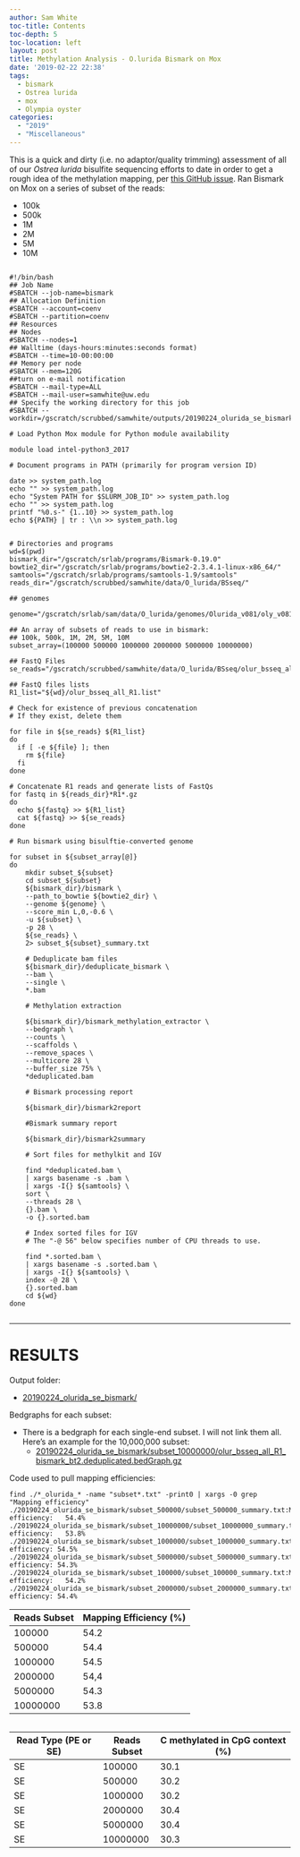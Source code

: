 ```yaml
---
author: Sam White
toc-title: Contents
toc-depth: 5
toc-location: left
layout: post
title: Methylation Analysis - O.lurida Bismark on Mox
date: '2019-02-22 22:38'
tags:
  - bismark
  - Ostrea lurida
  - mox
  - Olympia oyster
categories:
  - "2019"
  - "Miscellaneous"
---
```

This is a quick and dirty (i.e. no adaptor/quality trimming) assessment of all of our _Ostrea lurida_ bisulfite sequencing efforts to date in order to get a rough idea of the methylation mapping, per [this GitHub issue](https://github.com/RobertsLab/resources/issues/589). Ran Bismark on Mox on a series of subset of the reads:

- 100k
- 500k
- 1M
- 2M
- 5M
- 10M

<pre><code>
#!/bin/bash
## Job Name
#SBATCH --job-name=bismark
## Allocation Definition
#SBATCH --account=coenv
#SBATCH --partition=coenv
## Resources
## Nodes
#SBATCH --nodes=1
## Walltime (days-hours:minutes:seconds format)
#SBATCH --time=10-00:00:00
## Memory per node
#SBATCH --mem=120G
##turn on e-mail notification
#SBATCH --mail-type=ALL
#SBATCH --mail-user=samwhite@uw.edu
## Specify the working directory for this job
#SBATCH --workdir=/gscratch/scrubbed/samwhite/outputs/20190224_olurida_se_bismark

# Load Python Mox module for Python module availability

module load intel-python3_2017

# Document programs in PATH (primarily for program version ID)

date >> system_path.log
echo "" >> system_path.log
echo "System PATH for $SLURM_JOB_ID" >> system_path.log
echo "" >> system_path.log
printf "%0.s-" {1..10} >> system_path.log
echo ${PATH} | tr : \\n >> system_path.log


# Directories and programs
wd=$(pwd)
bismark_dir="/gscratch/srlab/programs/Bismark-0.19.0"
bowtie2_dir="/gscratch/srlab/programs/bowtie2-2.3.4.1-linux-x86_64/"
samtools="/gscratch/srlab/programs/samtools-1.9/samtools"
reads_dir="/gscratch/scrubbed/samwhite/data/O_lurida/BSseq/"

## genomes

genome="/gscratch/srlab/sam/data/O_lurida/genomes/Olurida_v081/oly_v081_bismark_genome"

## An array of subsets of reads to use in bismark:
## 100k, 500k, 1M, 2M, 5M, 10M
subset_array=(100000 500000 1000000 2000000 5000000 10000000)

## FastQ Files
se_reads="/gscratch/scrubbed/samwhite/data/O_lurida/BSseq/olur_bsseq_all_R1.fastq.gz"

## FastQ files lists
R1_list="${wd}/olur_bsseq_all_R1.list"

# Check for existence of previous concatenation
# If they exist, delete them

for file in ${se_reads} ${R1_list}
do
  if [ -e ${file} ]; then
    rm ${file}
  fi
done

# Concatenate R1 reads and generate lists of FastQs
for fastq in ${reads_dir}*R1*.gz
do
  echo ${fastq} >> ${R1_list}
  cat ${fastq} >> ${se_reads}
done

# Run bismark using bisulftie-converted genome

for subset in ${subset_array[@]}
do
    mkdir subset_${subset}
    cd subset_${subset}
    ${bismark_dir}/bismark \
    --path_to_bowtie ${bowtie2_dir} \
    --genome ${genome} \
    --score_min L,0,-0.6 \
    -u ${subset} \
    -p 28 \
    ${se_reads} \
    2> subset_${subset}_summary.txt

    # Deduplicate bam files
    ${bismark_dir}/deduplicate_bismark \
    --bam \
    --single \
    *.bam

    # Methylation extraction

    ${bismark_dir}/bismark_methylation_extractor \
    --bedgraph \
    --counts \
    --scaffolds \
    --remove_spaces \
    --multicore 28 \
    --buffer_size 75% \
    *deduplicated.bam

    # Bismark processing report

    ${bismark_dir}/bismark2report

    #Bismark summary report

    ${bismark_dir}/bismark2summary

    # Sort files for methylkit and IGV

    find *deduplicated.bam \
    | xargs basename -s .bam \
    | xargs -I{} ${samtools} \
    sort \
    --threads 28 \
    {}.bam \
    -o {}.sorted.bam

    # Index sorted files for IGV
    # The "-@ 56" below specifies number of CPU threads to use.

    find *.sorted.bam \
    | xargs basename -s .sorted.bam \
    | xargs -I{} ${samtools} \
    index -@ 28 \
    {}.sorted.bam
    cd ${wd}
done

</code></pre>

---

# RESULTS

Output folder:

- [20190224_olurida_se_bismark/](http://gannet.fish.washington.edu/Atumefaciens/20190224_olurida_se_bismark/)

Bedgraphs for each subset:

- There is a bedgraph for each single-end subset. I will not link them all. Here's an example for the 10,000,000 subset:
  - [20190224_olurida_se_bismark/subset_10000000/olur_bsseq_all_R1_bismark_bt2.deduplicated.bedGraph.gz](http://gannet.fish.washington.edu/Atumefaciens/20190224_olurida_se_bismark/subset_10000000/olur_bsseq_all_R1_bismark_bt2.deduplicated.bedGraph.gz)

Code used to pull mapping efficiencies:

```
find ./*_olurida_* -name "subset*.txt" -print0 | xargs -0 grep "Mapping efficiency"
./20190224_olurida_se_bismark/subset_500000/subset_500000_summary.txt:Mapping efficiency:	54.4%
./20190224_olurida_se_bismark/subset_10000000/subset_10000000_summary.txt:Mapping efficiency:	53.8%
./20190224_olurida_se_bismark/subset_1000000/subset_1000000_summary.txt:Mapping efficiency:	54.5%
./20190224_olurida_se_bismark/subset_5000000/subset_5000000_summary.txt:Mapping efficiency:	54.3%
./20190224_olurida_se_bismark/subset_100000/subset_100000_summary.txt:Mapping efficiency:	54.2%
./20190224_olurida_se_bismark/subset_2000000/subset_2000000_summary.txt:Mapping efficiency:	54.4%

```

| Reads Subset | Mapping Efficiency (%) |
|--------------|------------------------|
| 100000       | 54.2                   |
| 500000       | 54.4                   |
| 1000000      | 54.5                   |
| 2000000      | 54,4                   |
| 5000000      | 54.3                   |
| 10000000     | 53.8                   |


```

```

| Read Type (PE or SE) | Reads Subset | C methylated in CpG context (%) |
|----------------------|--------------|---------------------------------|
| SE                   | 100000       | 30.1                            |
| SE                   | 500000       | 30.2                            |
| SE                   | 1000000      | 30.2                            |
| SE                   | 2000000      | 30.4                            |
| SE                   | 5000000      | 30.4                            |
| SE                   | 10000000     | 30.3                            |
